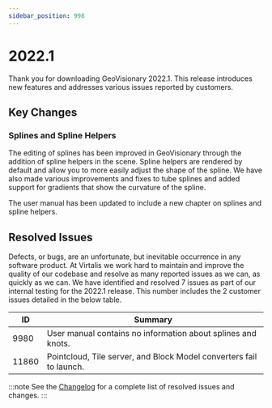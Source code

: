 ```yaml
---
sidebar_position: 998
---
```


# 2022.1

Thank you for downloading GeoVisionary 2022.1. This release introduces new features and addresses various issues reported by customers. 

## Key Changes

### Splines and Spline Helpers

The editing of splines has been improved in GeoVisionary through the addition of spline helpers in the scene. Spline helpers are rendered by default and allow you to more easily adjust the shape of the spline. We have also made various improvements and fixes to tube splines and added support for gradients that show the curvature of the spline.

The user manual has been updated to include a new chapter on splines and spline helpers. 

## Resolved Issues

Defects, or bugs, are an unfortunate, but inevitable occurrence in any software product. At Virtalis we work hard to maintain and improve the quality of our codebase and resolve as many reported issues as we can, as quickly as we can. We have identified and resolved 7 issues as part of our internal testing for the 2022.1 release. This number includes the 2 customer issues detailed in the below table.

| ID | Summary |
|---|---|
| 9980 | User manual contains no information about splines and knots. |
| 11860 | Pointcloud, Tile server, and Block Model converters fail to launch. |

:::note
See the [Changelog](../../changelogs/geovisionary#20221) for a complete list of resolved issues and changes.
:::
